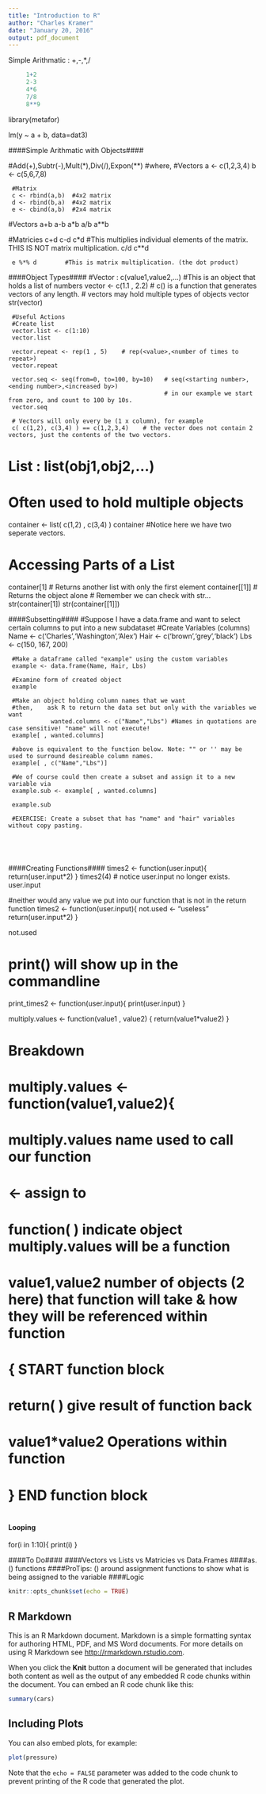 ```yaml
---
title: "Introduction to R"
author: "Charles Kramer"
date: "January 20, 2016"
output: pdf_document
---
```


Simple Arithmatic : +,-,*,/
```r
     1+2
     2-3
     4*6
     7/8
     8**9
```
     
library(metafor)
     
lm(y ~ a + b, data=dat3)
     
####Simple Arithmatic with Objects####

#Add(+),Subtr(-),Mult(*),Div(/),Expon(**)
#where,
     #Vectors
     a <- c(1,2,3,4)
     b <- c(5,6,7,8)
     
     #Matrix
     c <- rbind(a,b)  #4x2 matrix
     d <- rbind(b,a)  #4x2 matrix
     e <- cbind(a,b)  #2x4 matrix

#Vectors
     a+b
     a-b
     a*b
     a/b
     a**b
     
#Matricies
     c+d
     c-d
     c*d            #This multiplies individual elements of the matrix. THIS IS NOT matrix multiplication.
     c/d
     c**d
     
     e %*% d        #This is matrix multiplication. (the dot product)

####Object Types####
#Vector : c(value1,value2,...)
#This is an object that holds a list of numbers
     vector <- c(1.1 , 2.2)   # c() is a function that generates vectors of any length.
                              # vectors may hold multiple types of objects
     vector
     str(vector)

     #Useful Actions
     #Create list
     vector.list <- c(1:10)
     vector.list
     
     vector.repeat <- rep(1 , 5)    # rep(<value>,<number of times to repeat>)
     vector.repeat
     
     vector.seq <- seq(from=0, to=100, by=10)   # seq(<starting number>,<ending number>,<increased by>)
                                                # in our example we start from zero, and count to 100 by 10s.
     vector.seq

     # Vectors will only every be (1 x column), for example
     c( c(1,2), c(3,4) ) == c(1,2,3,4)    # the vector does not contain 2 vectors, just the contents of the two vectors.

# List : list(obj1,obj2,...)
# Often used to hold multiple objects
container <- list( c(1,2) , c(3,4) )
container                              #Notice here we have two seperate vectors.

# Accessing Parts of a List
container[1]         # Returns another list with only the first element
container[[1]]       # Returns the object alone
                     # Remember we can check with str...
str(container[1])
str(container[[1]])

####Subsetting####
#Suppose I have a data.frame and want to select certain columns to put into a new subdataset
     #Create Variables (columns)
     Name <- c('Charles','Washington','Alex')
     Hair <- c('brown','grey','black')
     Lbs <- c(150, 167, 200)
     
     #Make a dataframe called "example" using the custom variables
     example <- data.frame(Name, Hair, Lbs)

     #Examine form of created object
     example
     
     #Make an object holding column names that we want
     #then,    ask R to return the data set but only with the variables we want
                wanted.columns <- c("Name","Lbs") #Names in quotations are case sensitive! "name" will not execute!
     example[ , wanted.columns]
              
     #above is equivalent to the function below. Note: "" or '' may be used to surround desireable column names.
     example[ , c("Name","Lbs")]

     #We of course could then create a subset and assign it to a new variable via
     example.sub <- example[ , wanted.columns]
     
     example.sub
     
     #EXERCISE: Create a subset that has "name" and "hair" variables without copy pasting.
     
     
     
     
####Creating Functions####
times2 <- function(user.input){
   return(user.input*2)
}
times2(4)
# notice user.input no longer exists.
user.input

#neither would any value we put into our function that is not in the return function
times2 <- function(user.input){
   not.used <- "useless"
   return(user.input*2)
}

not.used

# print() will show up in the commandline
print_times2 <- function(user.input){
   print(user.input)
}

multiply.values <- function(value1 , value2)
{
     return(value1*value2)
}

# Breakdown
# multiply.values <- function(value1,value2){
# multiply.values                                  name used to call our function
#                 <-                               assign to
#                    function(             )       indicate object multiply.values will be a function
#                             value1,value2        number of objects (2 here) that function will take & how they will be referenced within function
# {                                                START function block
#     return(             )                             give result of function back
#            value1*value2                                    Operations within function
# }                                                END function block
#
     
#### Looping ####    
for(i in 1:10){
   print(i)
}


####To Do####
####Vectors vs Lists vs Matricies vs Data.Frames
####as.<obj type>() functions
####ProTips: () around assignment functions to show what is being assigned to the variable
####Logic

```r
knitr::opts_chunk$set(echo = TRUE)
```

## R Markdown

This is an R Markdown document. Markdown is a simple formatting syntax for authoring HTML, PDF, and MS Word documents. For more details on using R Markdown see <http://rmarkdown.rstudio.com>.

When you click the **Knit** button a document will be generated that includes both content as well as the output of any embedded R code chunks within the document. You can embed an R code chunk like this:

```r
summary(cars)
```

## Including Plots

You can also embed plots, for example:

```r
plot(pressure)
```

Note that the `echo = FALSE` parameter was added to the code chunk to prevent printing of the R code that generated the plot.
